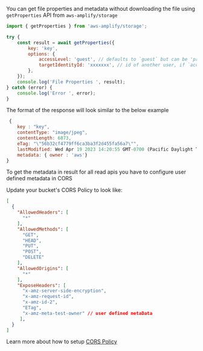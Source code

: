 You can get file properties and metadata without downloading the file using `getProperties` API from `aws-amplify/storage`

```javascript
import { getProperties } from 'aws-amplify/storage';

try {
	const result = await getProperties({
		key: 'key',
		options: {
			accessLevel: 'guest', // defaults to `guest` but can be 'private' | 'protected' | 'guest'
			targetIdentityId: 'xxxxxxx', // id of another user, if `accessLevel: protected`
		},
	});
	console.log('File Properties ', result);
} catch (error) {
	console.log('Error ', error);
}
```

The format of the response will look similar to the below example

```js
 {
    key : "key",
    contentType: "image/jpeg",
    contentLength: 6873,
    eTag: "\"56b32cf4779ff6ca3ba3f2d455fa56a7\"",
    lastModified: Wed Apr 19 2023 14:20:55 GMT-0700 (Pacific Daylight Time) {},
    metadata: { owner : 'aws'}
}

```

<Callout>
To get the metadata in result for all read apis you have to configure user defined metadata in CORS

Update your bucket's CORS Policy to look like:

```json
[
  {
    "AllowedHeaders": [
      "*"
    ],
    "AllowedMethods": [
      "GET",
      "HEAD",
      "PUT",
      "POST",
      "DELETE"
    ],
    "AllowedOrigins": [
      "*"
    ],
    "ExposeHeaders": [
      "x-amz-server-side-encryption",
      "x-amz-request-id",
      "x-amz-id-2",
      "ETag",
      "x-amz-meta-test-owner" // user defined metaData
     ],
  }
]
```
Learn more about how to setup [CORS Policy](https://docs.amplify.aws/lib-v1/storage/getting-started/q/platform/js/#amazon-s3-bucket-cors-policy-setup)
</Callout>
